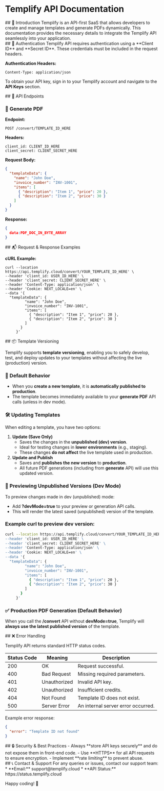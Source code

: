 # Templify API Documentation

<div id='introduction'>
## 🚀 Introduction
Templify is an API-first SaaS that allows developers to create and manage templates and generate PDFs dynamically. This documentation provides the necessary details to integrate the Templify API seamlessly into your application.
</div>

<div id='authentication'>
## 🔐 Authentication
Templify API requires authentication using a **Client ID** and **Secret ID**. These credentials must be included in the request headers.

**Authentication Headers:**
```
Content-Type: application/json
```

To obtain your API key, sign in to your Templify account and navigate to the **API Keys** section.
</div>

<div id='api-endpoints'>
## 🔗 API Endpoints

### 📄 **Generate PDF**

**Endpoint:**
```
POST /convert/TEMPLATE_ID_HERE
```

**Headers:**
```
client_id: CLIENT_ID_HERE
client_secret: CLIENT_SECRET_HERE
```

**Request Body:**
```json
{
  "templateData": {
    "name": "John Doe",
    "invoice_number": "INV-1001",
    "items": [
      { "description": "Item 1", "price": 20 },
      { "description": "Item 2", "price": 30 }
    ]
  }
}
```

**Response:**
```json
{
  data:PDF_DOC_IN_BYTE_ARRAY
}
```
</div>

<div id='request-response-examples'>
## 📬 Request & Response Examples

**cURL Example:**
```
curl --location https://api.templify.cloud/convert/YOUR_TEMPLATE_ID_HERE' \
--header 'client_id: USER_ID_HERE' \
--header 'client_secret: CLIENT_SECRET_HERE' \
--header 'Content-Type: application/json' \
--header 'Cookie: NEXT_LOCALE=en' \
--data '{
  "templateData": {
         "name": "John Doe",
         "invoice_number": "INV-1001",
         "items": [
           { "description": "Item 1", "price": 20 },
           { "description": "Item 2", "price": 30 }
         ]
       }
     }'
```
</div>

<div id='template-versioning'>
## 📦 Template Versioning

Templify supports **template versioning**, enabling you to safely develop, test, and deploy updates to your templates without affecting the live (production) version.

### 🚀 Default Behavior

- When you **create a new template**, it is **automatically published to production**.
- The template becomes immediately available to your **generate PDF** API calls (unless in dev mode).

### 🛠 Updating Templates

When editing a template, you have two options:

1. **Update (Save Only)**
    - Saves the changes in the **unpublished (dev) version**.
    - Ideal for testing changes in **lower environments** (e.g., staging).
    - These changes **do not affect** the live template used in production.
2. **Update and Publish**
    - Saves and **publishes the new version** to **production**.
    - All future PDF generations (including from **generate** API) will use this updated version.


### 🧪 Previewing Unpublished Versions (Dev Mode)

To preview changes made in dev (unpublished) mode:

- Add **?devMode=true** to your preview or generation API calls.
- This will render the latest saved (unpublished) version of the template.

### Example **curl** to preview dev version:

```bash
curl --location https://api.templify.cloud/convert/YOUR_TEMPLATE_ID_HERE?devMode=true' \
--header 'client_id: USER_ID_HERE' \
--header 'client_secret: CLIENT_SECRET_HERE' \
--header 'Content-Type: application/json' \
--header 'Cookie: NEXT_LOCALE=en' \
--data '{
  "templateData": {
         "name": "John Doe",
         "invoice_number": "INV-1001",
         "items": [
           { "description": "Item 1", "price": 20 },
           { "description": "Item 2", "price": 30 }
         ]
       }
     }'
```

### ✅ Production PDF Generation (Default Behavior)

When you call the **/convert** API without **devMode=true**, Templify will **always use the latest published version** of the template.

</div>

<div id='error-handling'>
## ❌ Error Handling

Templify API returns standard HTTP status codes.

| Status Code | Meaning      | Description |
|------------ |--------------|-------------|
| 200         | OK           | Request successful. |
| 400         | Bad Request  | Missing required parameters. |
| 401         | Unauthorized | Invalid API key. |
| 402         | Unauthorized | Insufficient credits. |
| 404         | Not Found    | Template ID does not exist. |
| 500         | Server Error | An internal server error occurred. |

Example error response:
```json
{
  "error": "Template ID not found"
}
```
</div>

<div id='security-best-practices'>
## 🔒 Security & Best Practices
- Always **store API keys securely** and do not expose them in front-end code.
- Use **HTTPS** for all API requests to ensure encryption.
- Implement **rate limiting** to prevent abuse.

</div>

<div id='contact-support'>
## 📞 Contact & Support
For any queries or issues, contact our support team:
* **Email:** support@templify.cloud
* **API Status:** https://status.templify.cloud
</div>

Happy coding! 🚀